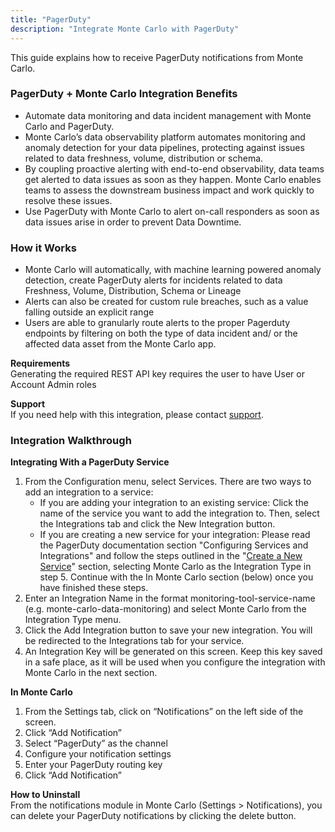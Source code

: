 ```yaml
---
title: "PagerDuty"
description: "Integrate Monte Carlo with PagerDuty"
---
```


This guide explains how to receive PagerDuty notifications from Monte Carlo.

### PagerDuty + Monte Carlo Integration Benefits

* Automate data monitoring and data incident management with Monte Carlo and PagerDuty.
* Monte Carlo’s data observability platform automates monitoring and anomaly detection for your data pipelines, protecting against issues related to data freshness, volume, distribution or schema.
* By coupling proactive alerting with end-to-end observability, data teams get alerted to data issues as soon as they happen. Monte Carlo enables teams to assess the downstream business impact and work quickly to resolve these issues.
* Use PagerDuty with Monte Carlo to alert on-call responders as soon as data issues arise in order to prevent Data Downtime.

### How it Works

* Monte Carlo will automatically, with machine learning powered anomaly detection, create PagerDuty alerts for incidents related to data Freshness, Volume, Distribution, Schema or Lineage
* Alerts can also be created for custom rule breaches, such as a value falling outside an explicit range
* Users are able to granularly route alerts to the proper Pagerduty endpoints by filtering on both the type of data incident and/ or the affected data asset from the Monte Carlo app.

**Requirements**  
Generating the required REST API key requires the user to have User or Account Admin roles

**Support**  
If you need help with this integration, please contact [support](/cdn-cgi/l/email-protection#a1d2d4d1d1ced3d5e1cccecfd5c4c2c0d3cdcec5c0d5c08fc2cecc).

### Integration Walkthrough

**Integrating With a PagerDuty Service**

1. From the Configuration menu, select Services. There are two ways to add an integration to a service:  
   * If you are adding your integration to an existing service: Click the name of the service you want to add the integration to. Then, select the Integrations tab and click the New Integration button.  
   * If you are creating a new service for your integration: Please read the PagerDuty documentation section "Configuring Services and Integrations" and follow the steps outlined in the "[Create a New Service](https://support.pagerduty.com/docs/services-and-integrations#create-a-service)" section, selecting Monte Carlo as the Integration Type in step 5\. Continue with the In Monte Carlo section (below) once you have finished these steps.
2. Enter an Integration Name in the format monitoring-tool-service-name (e.g. monte-carlo-data-monitoring) and select Monte Carlo from the Integration Type menu.
3. Click the Add Integration button to save your new integration. You will be redirected to the Integrations tab for your service.
4. An Integration Key will be generated on this screen. Keep this key saved in a safe place, as it will be used when you configure the integration with Monte Carlo in the next section.

**In Monte Carlo**

1. From the Settings tab, click on “Notifications” on the left side of the screen.
2. Click “Add Notification”
3. Select “PagerDuty” as the channel
4. Configure your notification settings
5. Enter your PagerDuty routing key
6. Click “Add Notification”

**How to Uninstall**  
From the notifications module in Monte Carlo (Settings > Notifications), you can delete your PagerDuty notifications by clicking the delete button.